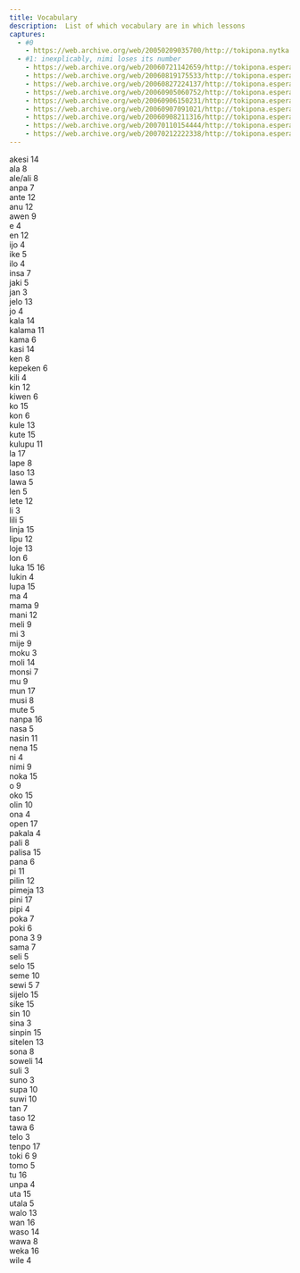```yaml
---
title: Vocabulary
description:  List of which vocabulary are in which lessons
captures:
  - #0
    - https://web.archive.org/web/20050209035700/http://tokipona.nytka.org:80/lesson/vocab.html
  - #1: inexplicably, nimi loses its number
    - https://web.archive.org/web/20060721142659/http://tokipona.esperanto-jeunes.org:80/lesson/vocab.html
    - https://web.archive.org/web/20060819175533/http://tokipona.esperanto-jeunes.org:80/lesson/vocab.html
    - https://web.archive.org/web/20060827224137/http://tokipona.esperanto-jeunes.org:80/lesson/vocab.html
    - https://web.archive.org/web/20060905060752/http://tokipona.esperanto-jeunes.org:80/lesson/vocab.html
    - https://web.archive.org/web/20060906150231/http://tokipona.esperanto-jeunes.org:80/lesson/vocab.html
    - https://web.archive.org/web/20060907091021/http://tokipona.esperanto-jeunes.org:80/lesson/vocab.html
    - https://web.archive.org/web/20060908211316/http://tokipona.esperanto-jeunes.org:80/lesson/vocab.html
    - https://web.archive.org/web/20070110154444/http://tokipona.esperanto-jeunes.org:80/lesson/vocab.html
    - https://web.archive.org/web/20070212222338/http://tokipona.esperanto-jeunes.org:80/lesson/vocab.html
---
```


akesi 14  
ala 8  
ale/ali 8  
anpa 7  
ante 12  
anu 12  
awen 9  
e 4  
en 12  
ijo 4  
ike 5  
ilo 4  
insa 7  
jaki 5  
jan 3  
jelo 13  
jo 4  
kala 14  
kalama 11  
kama 6  
kasi 14  
ken 8  
kepeken 6  
kili 4  
kin 12  
kiwen 6  
ko 15  
kon 6  
kule 13  
kute 15  
kulupu 11  
la 17  
lape 8  
laso 13  
lawa 5  
len 5  
lete 12  
li 3  
lili 5  
linja 15  
lipu 12  
loje 13  
lon 6  
luka 15 16  
lukin 4  
lupa 15  
ma 4  
mama 9  
mani 12  
meli 9  
mi 3  
mije 9  
moku 3  
moli 14  
monsi 7  
mu 9  
mun 17  
musi 8  
mute 5  
nanpa 16  
nasa 5  
nasin 11  
nena 15  
ni 4  
nimi <Change till={1}>9</Change>  
noka 15  
o 9  
oko 15  
olin 10  
ona 4  
open 17  
pakala 4  
pali 8  
palisa 15  
pana 6  
pi 11  
pilin 12  
pimeja 13  
pini 17  
pipi 4  
poka 7  
poki 6  
pona 3 9  
sama 7  
seli 5  
selo 15  
seme 10  
sewi 5 7  
sijelo 15  
sike 15  
sin 10  
sina 3  
sinpin 15  
sitelen 13  
sona 8  
soweli 14  
suli 3  
suno 3  
supa 10  
suwi 10  
tan 7  
taso 12  
tawa 6  
telo 3  
tenpo 17  
toki 6 9  
tomo 5  
tu 16  
unpa 4  
uta 15  
utala 5  
walo 13  
wan 16  
waso 14  
wawa 8  
weka 16  
wile 4
